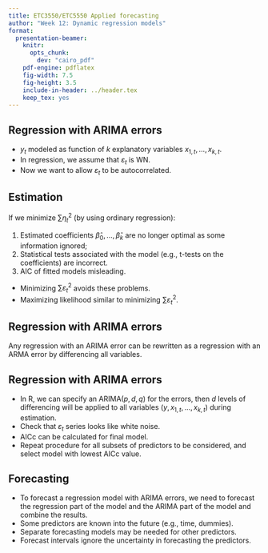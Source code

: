 ```yaml
---
title: ETC3550/ETC5550 Applied forecasting
author: "Week 12: Dynamic regression models"
format:
  presentation-beamer:
    knitr:
      opts_chunk:
        dev: "cairo_pdf"
    pdf-engine: pdflatex
    fig-width: 7.5
    fig-height: 3.5
    include-in-header: ../header.tex
    keep_tex: yes
---
```


## Regression with ARIMA errors
\fontsize{14}{15}\sf
\begin{block}{Regression models}\vspace*{-0.2cm}
\[
  y_t = \beta_0 + \beta_1 x_{1,t} + \dots + \beta_k x_{k,t} + \varepsilon_t,
\]
\end{block}\vspace*{-0.3cm}

  * $y_t$ modeled as function of $k$ explanatory variables $x_{1,t},\dots,x_{k,t}$.
  * In regression, we assume that $\varepsilon_t$ is WN.
  * Now we want to allow $\varepsilon_t$ to be autocorrelated.
\vspace*{0.1cm}
\pause
\begin{alertblock}{Example: ARIMA(1,1,1) errors}\vspace*{-0.8cm}
\begin{align*}
  y_t &= \beta_0 + \beta_1 x_{1,t} + \dots + \beta_k x_{k,t} + \eta_t,\\
      & (1-\phi_1B)(1-B)\eta_t = (1+\theta_1B)\varepsilon_t,
\end{align*}
\end{alertblock}
\rightline{where $\varepsilon_t$ is white noise.}

## Estimation

If we minimize $\sum \eta_t^2$ (by using ordinary regression):

  1. Estimated coefficients $\hat{\beta}_0,\dots,\hat{\beta}_k$ are no longer optimal as some information ignored;
  2. Statistical tests associated with the model (e.g., t-tests on the coefficients) are incorrect.
  3. AIC of fitted models misleading.

\pause\vspace*{0.4cm}

 * Minimizing $\sum \varepsilon_t^2$ avoids these problems.
 * Maximizing likelihood similar to minimizing $\sum \varepsilon_t^2$.

## Regression with ARIMA errors
\fontsize{14}{15}\sf

Any regression with an ARIMA error can be rewritten as a regression with an ARMA error by differencing all variables.\pause

\begin{block}{Original data}\vspace*{-0.8cm}
\begin{align*}
  y_t & = \beta_0 + \beta_1 x_{1,t} + \dots + \beta_k x_{k,t} + \eta_t\\
  \mbox{where}\quad
      & \phi(B)(1-B)^d\eta_t = \theta(B)\varepsilon_t
\end{align*}
\end{block}\pause\vspace*{-0.1cm}
\begin{block}{After differencing all variables}\vspace*{-0.2cm}
$$
  y'_t  = \beta_1 x'_{1,t} + \dots + \beta_k x'_{k,t} + \eta'_t.
$$
where $\phi(B)\eta'_t = \theta(B)\varepsilon_t$,\vspace*{0.1cm}

$y_t' = (1-B)^dy_t$,\quad $x_{i,t}' = (1-B)^dx_{i,t}$,\quad and $\eta_t' = (1-B)^d \eta_t$
\end{block}

## Regression with ARIMA errors

  * In R, we can specify an ARIMA($p,d,q$) for the errors, then $d$ levels of differencing will be applied to all variables ($y, x_{1,t},\dots,x_{k,t}$) during estimation.
  * Check that $\varepsilon_t$ series looks like white noise.
  * AICc can be calculated for final model.
  * Repeat procedure for all subsets of predictors to be considered, and select model with lowest AICc value.

## Forecasting

  * To forecast a regression model with ARIMA errors, we need to forecast the
regression part of the model and the ARIMA part of the model and combine the
results.
  * Some predictors are known into the future (e.g., time, dummies).
  * Separate forecasting models may be needed for other predictors.
  * Forecast intervals ignore the uncertainty in forecasting the predictors.
